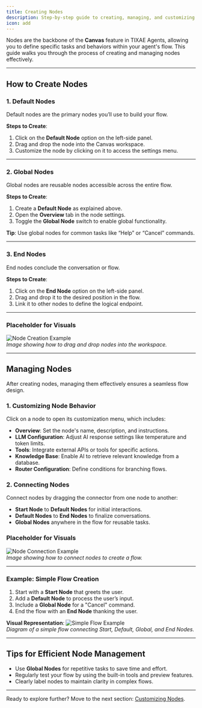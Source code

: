 ```yaml
---
title: Creating Nodes
description: Step-by-step guide to creating, managing, and customizing nodes in the Canvas feature of TIXAE Agents.
icon: add
---
```


Nodes are the backbone of the **Canvas** feature in TIXAE Agents, allowing you to define specific tasks and behaviors within your agent's flow. This guide walks you through the process of creating and managing nodes effectively.

---

## How to Create Nodes

### 1. Default Nodes

Default nodes are the primary nodes you’ll use to build your flow.

**Steps to Create**:

1. Click on the **Default Node** option on the left-side panel.
2. Drag and drop the node into the Canvas workspace.
3. Customize the node by clicking on it to access the settings menu.

---

### 2. Global Nodes

Global nodes are reusable nodes accessible across the entire flow.

**Steps to Create**:

1. Create a **Default Node** as explained above.
2. Open the **Overview** tab in the node settings.
3. Toggle the **Global Node** switch to enable global functionality.

**Tip**: Use global nodes for common tasks like “Help” or “Cancel” commands.

---

### 3. End Nodes

End nodes conclude the conversation or flow.

**Steps to Create**:

1. Click on the **End Node** option on the left-side panel.
2. Drag and drop it to the desired position in the flow.
3. Link it to other nodes to define the logical endpoint.

---

### Placeholder for Visuals

![Node Creation Example](PLACEHOLDER_FOR_IMAGE)  
_Image showing how to drag and drop nodes into the workspace._

---

## Managing Nodes

After creating nodes, managing them effectively ensures a seamless flow design.

### 1. Customizing Node Behavior

Click on a node to open its customization menu, which includes:

- **Overview**: Set the node's name, description, and instructions.
- **LLM Configuration**: Adjust AI response settings like temperature and token limits.
- **Tools**: Integrate external APIs or tools for specific actions.
- **Knowledge Base**: Enable AI to retrieve relevant knowledge from a database.
- **Router Configuration**: Define conditions for branching flows.

### 2. Connecting Nodes

Connect nodes by dragging the connector from one node to another:

- **Start Node** to **Default Nodes** for initial interactions.
- **Default Nodes** to **End Nodes** to finalize conversations.
- **Global Nodes** anywhere in the flow for reusable tasks.

### Placeholder for Visuals

![Node Connection Example](PLACEHOLDER_FOR_IMAGE)  
_Image showing how to connect nodes to create a flow._

---

### Example: Simple Flow Creation

1. Start with a **Start Node** that greets the user.
2. Add a **Default Node** to process the user’s input.
3. Include a **Global Node** for a "Cancel" command.
4. End the flow with an **End Node** thanking the user.

**Visual Representation**:
![Simple Flow Example](PLACEHOLDER_FOR_IMAGE)  
_Diagram of a simple flow connecting Start, Default, Global, and End Nodes._

---

## Tips for Efficient Node Management

- Use **Global Nodes** for repetitive tasks to save time and effort.
- Regularly test your flow by using the built-in tools and preview features.
- Clearly label nodes to maintain clarity in complex flows.

---

Ready to explore further? Move to the next section: [Customizing Nodes](managing-nodes).
